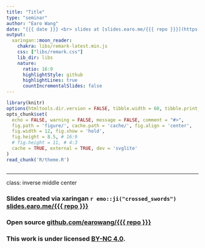 ```yaml
---
title: "Title"
type: "seminar"
author: "Earo Wang"
date: "{{{ date }}} <br> slides at [slides.earo.me/{{{ repo }}}](https://slides.earo.me/{{{ repo }}})"
output:
  xaringan::moon_reader:
    chakra: libs/remark-latest.min.js
    css: ["libs/remark.css"]
    lib_dir: libs
    nature:
      ratio: 16:9
      highlightStyle: github
      highlightLines: true
      countIncrementalSlides: false
---
```


```r
library(knitr)
options(htmltools.dir.version = FALSE, tibble.width = 60, tibble.print_min = 6)
opts_chunk$set(
  echo = FALSE, warning = FALSE, message = FALSE, comment = "#>",
  fig.path = 'figure/', cache.path = 'cache/', fig.align = 'center', 
  fig.width = 12, fig.show = 'hold',
  fig.height = 8.5, # 16:9
  # fig.height = 11, # 4:3
  cache = TRUE, external = TRUE, dev = 'svglite'
)
read_chunk('R/theme.R')
```

```r
```

---

class: inverse middle center

### Slides created via xaringan `r emo::ji("crossed_swords")` [slides.earo.me/{{{ repo }}}](https://slides.earo.me/{{{ repo }}})

### Open source [github.com/earowang/{{{ repo }}}](https://github.com/earowang/{{{ repo }}})

### This work is under licensed [<i class="fab fa-creative-commons"></i> BY-NC 4.0](https://creativecommons.org/licenses/by-nc/4.0/).
